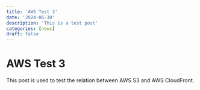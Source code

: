 ```yaml
---
title: 'AWS Test 3'
date: '2024-06-30'
description: 'This is a test post'
categories: [news]
draft: false
---
```


# AWS Test 3
This post is used to test the relation between AWS S3 and AWS CloudFront.
